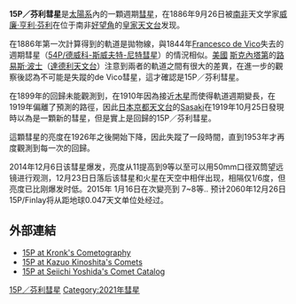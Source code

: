 {{Infobox Comet
| name=15P/芬利彗星
| image=
| discoverer=[[威廉·亨利·芬利|威廉·亨利·芬利]]
| discovery_date=1886年9月26日
| designations=1886 S1; 1886 VII;<br /> 1886e; 1893 K1;<br /> 1893 III; 1893a;<br /> 1906 V; 1906d;<br /> 1919 II; 1919d;<br /> 1926 V; 1926d;<br /> 1953 VII; 1953i;<br /> 1960 VIII; 1960d;<br /> 1967 IX; 1967g;<br /> 1974 X; 1974d;<br /> 1981 XII; 1981e;<br /> 1988 IX; 1988f
| epoch=2014年12月9日（[[儒略日|JD]]）
| semimajor=3.4877 [[天文單位|AU]]
| perihelion=0.9759 AU
| aphelion=6.1097 AU
| eccentricity=0.7202
| period=6.51 [[儒略曆|儒略年]]
| inclination=6.799°
| last_p=2014年12月27日
| next_p=2021年7月13日
}}
'''15P／芬利彗星'''是[[太阳系|太陽系]]內的一顆週期[[彗星|彗星]]，在1886年9月26日被[[南非|南非]]天文学家[[威廉·亨利·芬利|威廉·亨利·芬利]]在位于南非[[好望角|好望角]]的[[皇家天文台|皇家天文台]]发现。

在1886年第一次計算得到的軌道是拋物線，與1844年[[Francesco_de_Vico|Francesco de Vico]]失去的週期彗星（[[54P/德威科-斯威夫特-尼特彗星|54P/德威科-斯威夫特-尼特彗星]]）的情況相似。[[美國|美國]] [[斯克內克塔迪_(紐約州)|斯克內塔第]]的[[劉易斯·博斯|路易斯·波士]]（[[達德利天文台|達德利天文台]]）注意到兩者的軌道之間有很大的差異，在進一步的觀察後認為不可能是失蹤的de Vico彗星，這才確認是15P／芬利彗星。

在1899年的回歸未能觀測到，在1910年因為接近[[木星|木星]]而使得軌道週期變長，在1919年偏離了預測的路徑，因此[[日本|日本]][[京都天文台|京都天文台]]的[[Sasaki|Sasaki]]在1919年10月25日發現時以為是一顆新的彗星，但是實上是回歸的15P／芬利彗星。

這顆彗星的亮度在1926年之後開始下降，因此失蹤了一段時間，直到1953年才再度觀測到每一次的回歸。

2014年12月6日该彗星爆发，亮度从11提高到9等以至可以用50mm口径双筒望远镜进行观测，12月23日日落后该彗星和火星在天空中相伴出现，相隔仅1/6度，但亮度已比刚爆发时低。2015年 1月16日在次變亮到 7~8等..
预计2060年12月26日15P/Finlay将从距地球0.047天文单位处经过。

== 外部連結 ==
* [http://cometography.com/pcomets/015p.html 15P at Kronk's Cometography] {{Wayback|url=http://cometography.com/pcomets/015p.html |date=20110927085924 }}
* [http://jcometobs.web.fc2.com/pcmtn/0015p.htm 15P at Kazuo Kinoshita's Comets] {{Wayback|url=http://jcometobs.web.fc2.com/pcmtn/0015p.htm |date=20110520032100 }}
* [http://www.aerith.net/comet/catalog/0015P/index.html 15P at Seiichi Yoshida's Comet Catalog] {{Wayback|url=http://www.aerith.net/comet/catalog/0015P/index.html |date=20071228032236 }}

{{PeriodicComets Navigator|14P/沃夫彗星|16P/布魯克斯彗星}}

[[Category:彗星|15P／芬利彗星]]
[[Category:2021年彗星|Category:2021年彗星]]